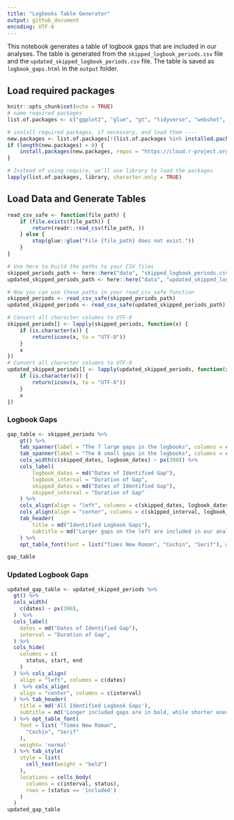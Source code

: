 ```yaml
---
title: "Logbooks Table Generator"
output: github_document
encoding: UTF-8
---
```


This notebook generates a table of logbook gaps that are included in our analyses. The table is generated from the `skipped_logbook_periods.csv` file and the `updated_skipped_logbook_periods.csv` file. The table is saved as `logbook_gaps.html` in the `output` folder.

## Load required packages

```r
knitr::opts_chunk$set(echo = TRUE)
# name required packages
list.of.packages <- c("ggplot2", "glue", "gt", "tidyverse", "webshot", "paletteer", "gtExtras", "here")

# install required packages, if necessary, and load them ----
new.packages <- list.of.packages[!(list.of.packages %in% installed.packages()[, "Package"])]
if (length(new.packages) > 0) {
    install.packages(new.packages, repos = "https://cloud.r-project.org/")
}

# Instead of using require, we'll use library to load the packages
lapply(list.of.packages, library, character.only = TRUE)

```

##  Load Data and Generate Tables

```r
read_csv_safe <- function(file_path) {
    if (file.exists(file_path)) {
        return(readr::read_csv(file_path, ))
    } else {
        stop(glue::glue("File {file_path} does not exist."))
    }
}

# Use here to build the paths to your CSV files
skipped_periods_path <- here::here("data", "skipped_logbook_periods.csv")
updated_skipped_periods_path <- here::here("data", "updated_skipped_logbook_periods.csv")

# Now you can use these paths in your read_csv_safe function
skipped_periods <- read_csv_safe(skipped_periods_path)
updated_skipped_periods <- read_csv_safe(updated_skipped_periods_path)

# Convert all character columns to UTF-8
skipped_periods[] <- lapply(skipped_periods, function(x) {
    if (is.character(x)) {
        return(iconv(x, to = "UTF-8"))
    }
    x
})
# Convert all character columns to UTF-8
updated_skipped_periods[] <- lapply(updated_skipped_periods, function(x) {
    if (is.character(x)) {
        return(iconv(x, to = "UTF-8"))
    }
    x
})
```


### Logbook Gaps

```r
gap_table <- skipped_periods %>%
    gt() %>%
    tab_spanner(label = "The 7 large gaps in the logbooks", columns = c(logbook_dates, logbook_interval)) %>%
    tab_spanner(label = "The 8 small gaps in the logbooks", columns = c(skipped_dates, skipped_interval)) %>%
    cols_width(c(skipped_dates, logbook_dates) ~ px(300)) %>%
    cols_label(
        logbook_dates = md("Dates of Identified Gap"),
        logbook_interval = "Duration of Gap",
        skipped_dates = md("Dates of Identified Gap"),
        skipped_interval = "Duration of Gap"
    ) %>%
    cols_align(align = "left", columns = c(skipped_dates, logbook_dates)) %>%
    cols_align(align = "center", columns = c(skipped_interval, logbook_interval)) %>%
    tab_header(
        title = md("Identified Logbook Gaps"),
        subtitle = md("Larger gaps on the left are included in our analyses, while smaller ones on the right are skipped.")
    ) %>%
    opt_table_font(font = list("Times New Roman", "Cochin", "Serif"), weight = "normal")

gap_table
```

### Updated Logbook Gaps

```r
updated_gap_table <- updated_skipped_periods %>%
  gt() %>%
  cols_width(
    c(dates) ~ px(300),
  )  %>%
  cols_label(
    dates = md("Dates of Identified Gap"),
    interval = "Duration of Gap",
  ) %>%
  cols_hide(
    columns = c(
      status, start, end
    )
  ) %>% cols_align(
    align = "left", columns = c(dates)
  )  %>% cols_align(
    align = "center", columns = c(interval)
  ) %>% tab_header(
    title = md('All Identified Logbook Gaps'),
    subtitle = md('Longer included gaps are in bold, while shorter ones are skipped.')
  ) %>% opt_table_font(
    font = list( "Times New Roman",
      "Cochin", "Serif"
    ),
    weight= 'normal'
  ) %>% tab_style(
    style = list(
      cell_text(weight = "bold")
    ),
    locations = cells_body(
      columns = c(interval, status),
      rows = (status == 'included')
    )
  )
updated_gap_table
```


